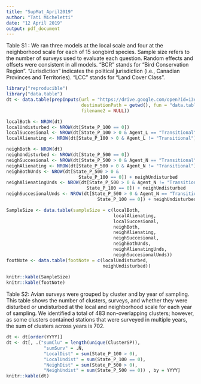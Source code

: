 ```yaml
---
title: "SupMat_April2019"
author: "Tati Micheletti"
date: "12 April 2019"
output: pdf_document
---
```

 Table S1 : We ran three models at the local scale and four at the neighborhood scale for each of 15 
 songbird species. Sample size refers to the number of surveys used to evaluate each question. Random 
 effects and offsets were consistent in all models. “BCR” stands for “Bird Conservation Region”. “Jurisdiction” 
 indicates the political jurisdiction (i.e., Canadian Provinces and Territories). “LCC” stands for “Land Cover 
 Class”.
 
```r
library("reproducible")
library("data.table")
dt <- data.table(prepInputs(url = "https://drive.google.com/open?id=13eHQmibKxOrP1OwGbQEVyqi90rsUzGeo",
                            destinationPath = getwd(), fun = "data.table::fread",
                            filename2 = NULL))

localBoth <- NROW(dt)
localUndisturbed <- NROW(dt[State_P_100 == 0])
localSuccesional <- NROW(dt[State_P_100 > 0 & Agent_L == "Transitional"]) + localUndisturbed
localAlienating <- NROW(dt[State_P_100 > 0 & Agent_L != "Transitional"]) + localUndisturbed

neighBoth <- NROW(dt)
neighUndisturbed <- NROW(dt[State_P_500 == 0])
neighSuccesional <- NROW(dt[State_P_500 > 0 & Agent_N == "Transitional"]) + neighUndisturbed
neighAlienating <- NROW(dt[State_P_500 > 0 & Agent_N != "Transitional"]) + neighUndisturbed
neighBothUnds <- NROW(dt[State_P_500 > 0 &
                           State_P_100 == 0]) + neighUndisturbed
neighAlienatingUnds <- NROW(dt[State_P_500 > 0 & Agent_N != "Transitional" &
                              State_P_100 == 0]) + neighUndisturbed
neighSuccesionalUnds <- NROW(dt[State_P_500 > 0 & Agent_N == "Transitional" &
                                  State_P_100 == 0]) + neighUndisturbed

SampleSize <- data.table(sampleSize = c(localBoth,
                                        localAlienating,
                                        localSuccesional,
                                        neighBoth,
                                        neighAlienating,
                                        neighSuccesional,
                                        neighBothUnds,
                                        neighAlienatingUnds,
                                        neighSuccesionalUnds))
footNote <- data.table(footNote = c(localUndisturbed,
                                    neighUndisturbed))
                                        
knitr::kable(SampleSize)
knitr::kable(footNote)

```
 
 Table S2: Avian surveys were grouped by cluster and by year of sampling. This table shows 
 the number of clusters, surveys, and whether they were disturbed or undisturbed at the local 
 and neighborhood scale for each year of sampling. We identified a total of 483 non-overlapping 
 clusters; however, as some clusters contained stations that were surveyed in multiple years, 
 the sum of clusters across years is 702.  
 
```r
dt <- dt[order(YYYY)]
dt <- dt[, .("sumClu" = length(unique(ClusterSP)), 
              "sumSurv" = .N,
              "LocalDist" = sum(State_P_100 > 0),
              "LocalUndist" = sum(State_P_100 == 0),
              "NeighDist" = sum(State_P_500 > 0),
              "NeighUndist" = sum(State_P_500 == 0)) , by = YYYY]
knitr::kable(dt)
```
 
 